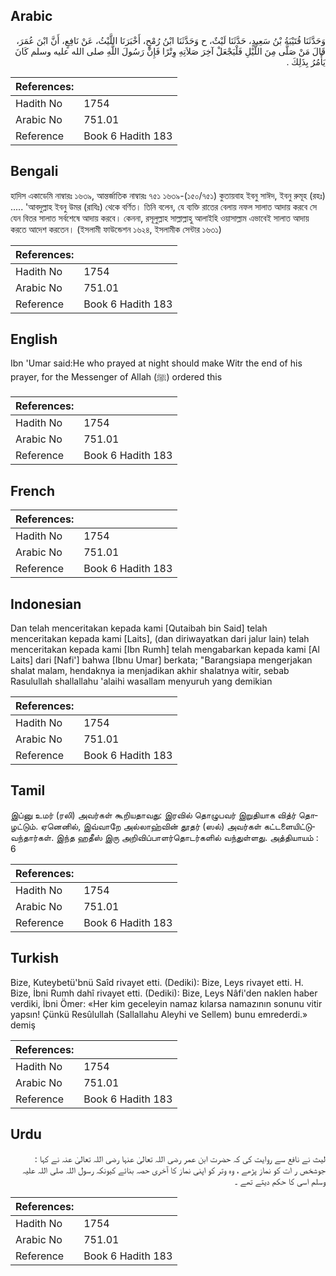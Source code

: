 ## Arabic


<div dir="rtl" lang="ar" style={{fontSize:'larger',backgroundColor:'#f8f9fa',padding:20}}>
وَحَدَّثَنَا قُتَيْبَةُ بْنُ سَعِيدٍ، حَدَّثَنَا لَيْثٌ، ح وَحَدَّثَنَا ابْنُ رُمْحٍ، أَخْبَرَنَا اللَّيْثُ، عَنْ نَافِعٍ، أَنَّ ابْنَ عُمَرَ، قَالَ مَنْ صَلَّى مِنَ اللَّيْلِ فَلْيَجْعَلْ آخِرَ صَلاَتِهِ وِتْرًا فَإِنَّ رَسُولَ اللَّهِ صلى الله عليه وسلم كَانَ يَأْمُرُ بِذَلِكَ ‏.‏
</div>
<div style={{backgroundColor:'#f8f9fa',padding:20, marginBottom: 10}}><table> <thead> <tr> <th>References:</th> <th></th> </tr> </thead> <tbody><tr><td>Hadith No</td><td>1754</td></tr><tr><td>Arabic No</td><td>751.01</td></tr><tr><td>Reference</td><td>Book 6 Hadith 183</td></tr></tbody></table></div>

## Bengali


<div dir="ltr" lang="bn" style={{fontSize:'larger',backgroundColor:'#f8f9fa',padding:20}}>
হাদিস একাডেমি নাম্বারঃ ১৬৩৯, আন্তর্জাতিক নাম্বারঃ ৭৫১ ১৬৩৯-(১৫০/৭৫১) কুতায়বাহ ইবনু সাঈদ, ইবনু রুমূহ (রহঃ) ..... 'আবদুল্লাহ ইবনু উমর (রাযিঃ) থেকে বর্ণিত। তিনি বলেন, যে ব্যক্তি রাতের বেলায় নফল সালাত আদায় করবে সে যেন বিতর সালাত সর্বশেষে আদায় করবে। কেননা, রসূলুল্লাহ সাল্লাল্লাহু আলাইহি ওয়াসাল্লাম এভাবেই সালাত আদায় করতে আদেশ করতেন। (ইসলামী ফাউন্ডেশন ১৬২৪, ইসলামীক সেন্টার ১৬৩১)
</div>
<div style={{backgroundColor:'#f8f9fa',padding:20, marginBottom: 10}}><table> <thead> <tr> <th>References:</th> <th></th> </tr> </thead> <tbody><tr><td>Hadith No</td><td>1754</td></tr><tr><td>Arabic No</td><td>751.01</td></tr><tr><td>Reference</td><td>Book 6 Hadith 183</td></tr></tbody></table></div>

## English


<div dir="ltr" lang="en" style={{fontSize:'larger',backgroundColor:'#f8f9fa',padding:20}}>
Ibn 'Umar said:He who prayed at night should make Witr the end of his prayer, for the Messenger of Allah (ﷺ) ordered this
</div>
<div style={{backgroundColor:'#f8f9fa',padding:20, marginBottom: 10}}><table> <thead> <tr> <th>References:</th> <th></th> </tr> </thead> <tbody><tr><td>Hadith No</td><td>1754</td></tr><tr><td>Arabic No</td><td>751.01</td></tr><tr><td>Reference</td><td>Book 6 Hadith 183</td></tr></tbody></table></div>

## French


<div dir="ltr" lang="fr" style={{fontSize:'larger',backgroundColor:'#f8f9fa',padding:20}}>

</div>
<div style={{backgroundColor:'#f8f9fa',padding:20, marginBottom: 10}}><table> <thead> <tr> <th>References:</th> <th></th> </tr> </thead> <tbody><tr><td>Hadith No</td><td>1754</td></tr><tr><td>Arabic No</td><td>751.01</td></tr><tr><td>Reference</td><td>Book 6 Hadith 183</td></tr></tbody></table></div>

## Indonesian


<div dir="ltr" lang="id" style={{fontSize:'larger',backgroundColor:'#f8f9fa',padding:20}}>
Dan telah menceritakan kepada kami [Qutaibah bin Said] telah menceritakan kepada kami [Laits], (dan diriwayatkan dari jalur lain) telah menceritakan kepada kami [Ibn Rumh] telah mengabarkan kepada kami [Al Laits] dari [Nafi'] bahwa [Ibnu Umar] berkata; "Barangsiapa mengerjakan shalat malam, hendaknya ia menjadikan akhir shalatnya witir, sebab Rasulullah shallallahu 'alaihi wasallam menyuruh yang demikian
</div>
<div style={{backgroundColor:'#f8f9fa',padding:20, marginBottom: 10}}><table> <thead> <tr> <th>References:</th> <th></th> </tr> </thead> <tbody><tr><td>Hadith No</td><td>1754</td></tr><tr><td>Arabic No</td><td>751.01</td></tr><tr><td>Reference</td><td>Book 6 Hadith 183</td></tr></tbody></table></div>

## Tamil


<div dir="ltr" lang="ta" style={{fontSize:'larger',backgroundColor:'#f8f9fa',padding:20}}>
இப்னு உமர் (ரலி) அவர்கள் கூறியதாவது: இரவில் தொழுபவர் இறுதியாக வித்ர் தொழட்டும். ஏனெனில், இவ்வாறே அல்லாஹ்வின் தூதர் (ஸல்) அவர்கள் கட்டளையிட்டுவந்தார்கள். இந்த ஹதீஸ் இரு அறிவிப்பாளர்தொடர்களில் வந்துள்ளது. அத்தியாயம் : 6
</div>
<div style={{backgroundColor:'#f8f9fa',padding:20, marginBottom: 10}}><table> <thead> <tr> <th>References:</th> <th></th> </tr> </thead> <tbody><tr><td>Hadith No</td><td>1754</td></tr><tr><td>Arabic No</td><td>751.01</td></tr><tr><td>Reference</td><td>Book 6 Hadith 183</td></tr></tbody></table></div>

## Turkish


<div dir="ltr" lang="tr" style={{fontSize:'larger',backgroundColor:'#f8f9fa',padding:20}}>
Bize, Kuteybetü'bnü Saîd rivayet etti. (Dediki): Bize, Leys rivayet etti. H. Bize, İbni Rumh dahî rivayet etti. (Dediki): Bize, Leys Nâfi'den naklen haber verdiki, İbni Ömer: «Her kim geceleyin namaz kılarsa namazının sonunu vitir yapsın! Çünkü Resûlullah (Sallallahu Aleyhi ve Sellem) bunu emrederdi.» demiş
</div>
<div style={{backgroundColor:'#f8f9fa',padding:20, marginBottom: 10}}><table> <thead> <tr> <th>References:</th> <th></th> </tr> </thead> <tbody><tr><td>Hadith No</td><td>1754</td></tr><tr><td>Arabic No</td><td>751.01</td></tr><tr><td>Reference</td><td>Book 6 Hadith 183</td></tr></tbody></table></div>

## Urdu


<div dir="rtl" lang="ur" style={{fontSize:'larger',backgroundColor:'#f8f9fa',padding:20}}>
لیث نے نافع سے روایت کی کہ حضرت ابن عمر رضی اللہ تعالیٰ عنہا رضی اللہ تعالیٰ عنہ نے کہا : جوشخص ر ات کو نماز پڑھے ، وہ وتر کو اپنی نماز کا آخری حصہ بنائے کیونکہ رسول اللہ صلی اللہ علیہ وسلم اسی کا حکم دیتے تھے ۔
</div>
<div style={{backgroundColor:'#f8f9fa',padding:20, marginBottom: 10}}><table> <thead> <tr> <th>References:</th> <th></th> </tr> </thead> <tbody><tr><td>Hadith No</td><td>1754</td></tr><tr><td>Arabic No</td><td>751.01</td></tr><tr><td>Reference</td><td>Book 6 Hadith 183</td></tr></tbody></table></div>